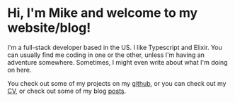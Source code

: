 <h1 id='greeting'>Hi, I'm Mike and welcome to my website/blog!</h1>

I'm a full-stack developer based in the US.
I like Typescript and Elixir. You can usually find me
coding in one or the other, unless I'm having an adventure somewhere.
Sometimes, I might even write about what I'm doing on here.

You check out some of my projects on my [github](https://github.com/mgrog),
or you can check out my [CV](cv), or check out some of my blog [posts](posts).
